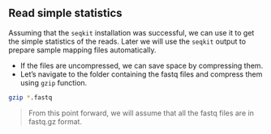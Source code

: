 ## Read simple statistics

Assuming that the `seqkit` installation was successful, we can use it to get the simple statistics of the reads. Later we will use the `seqkit` output to prepare sample mapping files automatically.

- If the files are uncompressed, we can save space by compressing them.
- Let's navigate to the folder containing the fastq files and compress them using `gzip` function.

```bash
gzip *.fastq
```

> From this point forward, we will assume that all the fastq files are in fastq.gz format. 
